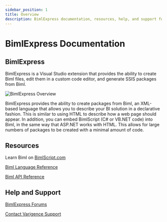---
sidebar_position: 1
title: Overview
description: BimlExpress documentation, resources, help, and support for creating Biml files
---

# BimlExpress Documentation

## BimlExpress

BimlExpress is a Visual Studio extension that provides the ability to create Biml files, edit them in a custom code editor, and generate SSIS packages from Biml.

![BimlExpress Overview](/img/bimlexpress/overview.jpg "BimlExpress Overview")

BimlExpress provides the ability to create packages from Biml, an XML-based language that allows you to describe your BI solution in a declarative fashion. This is similar to using HTML to describe how a web page should appear. In addition, you can embed BimlScript (C# or VB.NET code) into Biml, in the same way that ASP.NET works with HTML. This allows for large numbers of packages to be created with a minimal amount of code.

## Resources

Learn Biml on [BimlScript.com](http://bimlscript.com/)

[Biml Language Reference](xref:biml-language-reference)

[Biml API Reference](xref:Varigence.Languages.Biml.AstRootNode)

## Help and Support

[BimlExpress Forums](https://varigence.com/Forums?forumName=Biml)

[Contact Varigence Support](https://support.varigence.com)
